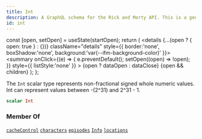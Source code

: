 ```yaml
---
title: Int
description: A GraphQL schema for the Rick and Morty API. This is a generated file.
id: int
---
```









  const [open, setOpen] = useState(startOpen);
  return (
    <details {...(open ? { open: true } : {})} className="details" style={{ border:'none', boxShadow:'none', background:'var(--ifm-background-color)' }}>
      <summary
        onClick={(e) => {
          e.preventDefault();
          setOpen((open) => !open);
        }}
        style={{ listStyle:'none' }}
      >
      {open ? dataOpen : dataClose}
      </summary>
      {open && children}
    </details>
  );
};








The `Int` scalar type represents non-fractional signed whole numeric values. Int can represent values between -(2^31) and 2^31 - 1.


```graphql
scalar Int
```








### Member Of

[`cacheControl`](/schema/types/directives/cache-control.mdx)  <Badge class="badge badge--secondary" text="directive"/><Bullet />[`characters`](/schema/operations/queries/characters.mdx)  <Badge class="badge badge--secondary" text="query"/><Bullet />[`episodes`](/schema/operations/queries/episodes.mdx)  <Badge class="badge badge--secondary" text="query"/><Bullet />[`Info`](/schema/types/objects/info.mdx)  <Badge class="badge badge--secondary" text="object"/><Bullet />[`locations`](/schema/operations/queries/locations.mdx)  <Badge class="badge badge--secondary" text="query"/>


